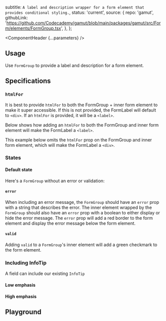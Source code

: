 


  subtitle: `A label and description wrapper for a form element that provides conditional styling.`,
  status: 'current',
  source: {
    repo: 'gamut',
    githubLink:
      'https://github.com/Codecademy/gamut/blob/main/packages/gamut/src/Form/elements/FormGroup.tsx',
  },
};

<Meta of={FormGroupStories} />

<ComponentHeader {...parameters} />

## Usage

Use `FormGroup` to provide a label and description for a form element.

## Specifications

### `htmlFor`

It is best to provide `htmlFor` to both the FormGroup + inner form element to make it super accessible. If this is not provided, the FormLabel will default to `<div>`. If an `htmlFor` is provided, it will be a `<label>`.

Below shows how adding an `htmlFor` to both the FormGroup and inner form element will make the FormLabel a `<label>`.
<Canvas of={FormGroupStories.FormGroupHtmlFor} />

This example below omits the `htmlFor` prop on the FormGroup and inner form element, which will make the FormLabel a `<div>`.
<Canvas of={FormGroupStories.FormGroupDiv} />

### States
#### Default state
Here's a `FormGroup` without an error or validation:
<Canvas of={FormGroupStories.DefaultState} />

#### `error`
When including an error message, the `FormGroup` should have an `error` prop with a string that describes the error. The inner element wrapped by the `FormGroup` should also have an `error` prop with a boolean to either display or hide the error message. The `error` prop will add a red border to the form element and display the error message below the form element.

<Canvas of={FormGroupStories.Error} />

#### `valid`
Adding `valid` to a `FormGroup`'s inner element will add a green checkmark to the form element.
<Canvas of={FormGroupStories.Valid} />

### Including InfoTip
A field can include <LinkTo id="molecules-tips--infotip"> our existing `InfoTip`</LinkTo>

#### Low emphasis
<Canvas of={FormGroupStories.LowEmphasisInfoTip} />

#### High emphasis
<Canvas of={FormGroupStories.HighEmphasisInfoTip} />

## Playground

<Canvas sourceState="shown" of={FormGroupStories.Default} />

<Controls />
